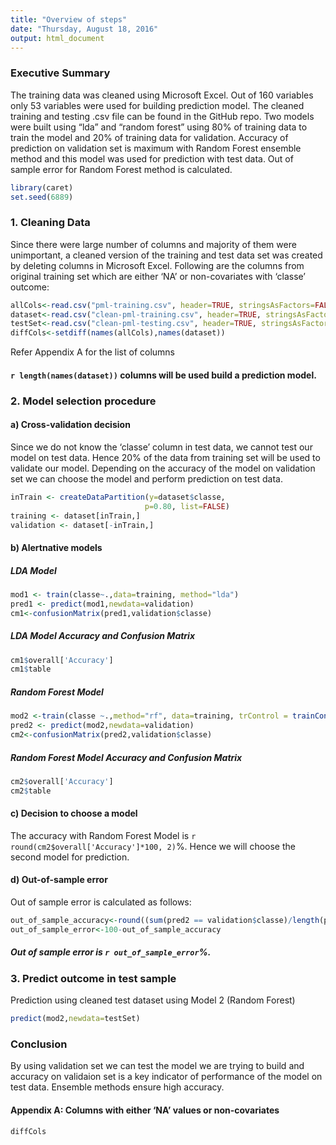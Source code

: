 ---
title: "Overview of steps"
date: "Thursday, August 18, 2016"
output: html_document
---
### Executive Summary

The training data was cleaned using Microsoft Excel. Out of 160 variables only 53 variables were used for building prediction model. The cleaned training and testing .csv file can be found in the GitHub repo. Two models were built using "lda" and "random forest" using 80% of training data to train the model and 20% of training data for validation. Accuracy of prediction on validation set is maximum with Random Forest ensemble method and this model was used for prediction with test data. Out of sample error for Random Forest method is calculated.   


```{r message=FALSE}
library(caret)
set.seed(6889)
```
### 1. Cleaning Data
Since there were large number of columns and majority of them were unimportant, a cleaned version of the training and test data set was created by deleting columns in Microsoft Excel. Following are the columns from original training set which are either 'NA' or non-covariates with 'classe' outcome:  
```{r cache=TRUE}
allCols<-read.csv("pml-training.csv", header=TRUE, stringsAsFactors=FALSE)
dataset<-read.csv("clean-pml-training.csv", header=TRUE, stringsAsFactors=FALSE)
testSet<-read.csv("clean-pml-testing.csv", header=TRUE, stringsAsFactors=FALSE)
diffCols<-setdiff(names(allCols),names(dataset))
```

Refer Appendix A for the list of columns

#### `r length(names(dataset))` columns will be used build a prediction model.

### 2. Model selection procedure
####  a) Cross-validation decision
Since we do not know the 'classe' column in test data, we cannot test our model on test data. Hence 20% of the data from training set will be used to validate our model. Depending on the accuracy of the model on validation set we can choose the model and perform prediction on test data.

```{r cache = TRUE}
inTrain <- createDataPartition(y=dataset$classe,
                              p=0.80, list=FALSE)
training <- dataset[inTrain,]
validation <- dataset[-inTrain,]
```

####  b) Alertnative models
##### LDA Model 
```{r cache=TRUE, message=FALSE}
mod1 <- train(classe~.,data=training, method="lda")
pred1 <- predict(mod1,newdata=validation)
cm1<-confusionMatrix(pred1,validation$classe)

```
##### LDA Model Accuracy and Confusion Matrix
```{r}
cm1$overall['Accuracy']
cm1$table
```
##### Random Forest Model 
```{r cache=TRUE, message=FALSE}
mod2 <-train(classe ~.,method="rf", data=training, trControl = trainControl(method="cv"),number=3)
pred2 <- predict(mod2,newdata=validation)
cm2<-confusionMatrix(pred2,validation$classe)

```
##### Random Forest Model Accuracy and Confusion Matrix
```{r}
cm2$overall['Accuracy']
cm2$table
```


####  c) Decision to choose a model
The accuracy with Random Forest Model is `r round(cm2$overall['Accuracy']*100, 2)`%. Hence we will choose the second model for prediction.

####  d) Out-of-sample error
Out of sample error is calculated as follows:
```{r}
out_of_sample_accuracy<-round((sum(pred2 == validation$classe)/length(pred2))*100,2)
out_of_sample_error<-100-out_of_sample_accuracy
```

##### Out of sample error is `r out_of_sample_error`%.

### 3. Predict outcome in test sample
Prediction using cleaned test dataset using Model 2 (Random Forest)
```{r message=FALSE}
predict(mod2,newdata=testSet)
```

### Conclusion

By using validation set we can test the model we are trying to build and accuracy on validaion set is a key indicator of performance of the model on test data. Ensemble methods ensure high accuracy.

#### Appendix A: Columns with either 'NA' values or non-covariates
```{r}
diffCols
````